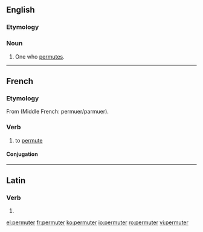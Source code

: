 ==English==

===Etymology===
{{suffix|permute|er}}

===Noun===
{{en-noun}}

# One who [[permute]]s.

----

==French==

===Etymology===
From {{etyl|la|fr}} {{term|permūtō||transform; exchange|lang=la}} (Middle French: permuer/parmuer).

===Verb===
{{fr-verb}}

# to [[permute]]

====Conjugation====
{{fr-conj-er|permut|avoir}}

----

==Latin==

===Verb===
{{la-verb-form|permūter}}

# {{conjugation of|permūtō||1|s|pres|pass|sub|lang=la}}

[[el:permuter]]
[[fr:permuter]]
[[ko:permuter]]
[[io:permuter]]
[[ro:permuter]]
[[vi:permuter]]